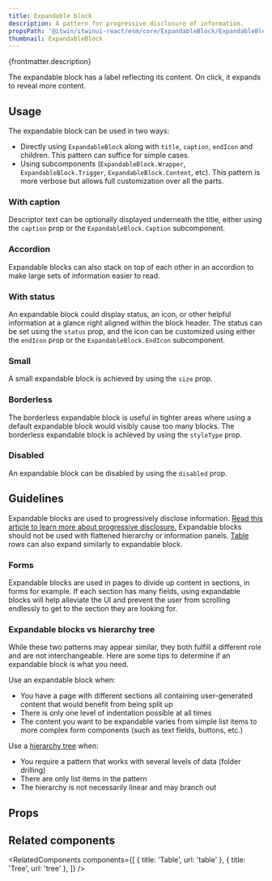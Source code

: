 ```yaml
---
title: Expandable block
description: A pattern for progressive disclosure of information.
propsPath: '@itwin/itwinui-react/esm/core/ExpandableBlock/ExpandableBlock.d.ts'
thumbnail: ExpandableBlock
---
```



<p>{frontmatter.description}</p>

<LiveExample src='ExpandableBlock.main.tsx' truncate={false}>
  <AllExamples.ExpandableBlockMainExample client:load />
</LiveExample>

The expandable block has a label reflecting its content. On click, it expands to reveal more content.

## Usage

The expandable block can be used in two ways:

- Directly using `ExpandableBlock` along with `title`, `caption`, `endIcon` and children. This pattern can suffice for simple cases.
- Using subcomponents (`ExpandableBlock.Wrapper`, `ExpandableBlock.Trigger`, `ExpandableBlock.Content`, etc). This pattern is more verbose but allows full customization over all the parts.

### With caption

Descriptor text can be optionally displayed underneath the title, either using the `caption` prop or the `ExpandableBlock.Caption` subcomponent.

<LiveExample src='ExpandableBlock.withcaption.tsx'>
  <AllExamples.ExpandableBlockWithCaptionExample client:load />
</LiveExample>

### Accordion

Expandable blocks can also stack on top of each other in an accordion to make large sets of information easier to read.

<LiveExample src='ExpandableBlock.accordion.tsx'>
  <AllExamples.ExpandableBlockAccordionExample client:load />
</LiveExample>

### With status

An expandable block could display status, an icon, or other helpful information at a glance right aligned within the block header. The status can be set using the `status` prop, and the icon can be customized using either the `endIcon` prop or the `ExpandableBlock.EndIcon` subcomponent.

<LiveExample src='ExpandableBlock.status.tsx'>
  <AllExamples.ExpandableBlockStatusExample client:load />
</LiveExample>

### Small

A small expandable block is achieved by using the `size` prop.

<LiveExample src='ExpandableBlock.small.tsx'>
  <AllExamples.ExpandableBlockSmallExample client:load />
</LiveExample>

### Borderless

The borderless expandable block is useful in tighter areas where using a default expandable block would visibly cause too many blocks. The borderless expandable block is achieved by using the `styleType` prop.

<LiveExample src='ExpandableBlock.borderless.tsx'>
  <AllExamples.ExpandableBlockBorderlessExample client:load />
</LiveExample>

### Disabled

An expandable block can be disabled by using the `disabled` prop.

<LiveExample src='ExpandableBlock.disabled.tsx'>
  <AllExamples.ExpandableBlockDisabledExample client:load />
</LiveExample>

## Guidelines

Expandable blocks are used to progressively disclose information. [Read this article to learn more about progressive disclosure.](https://www.nngroup.com/articles/progressive-disclosure/) Expandable blocks should not be used with flattened hierarchy or information panels. [Table](table) rows can also expand similarly to expandable block.

### Forms

Expandable blocks are used in pages to divide up content in sections, in forms for example. If each section has many fields, using expandable blocks will help alleviate the UI and prevent the user from scrolling endlessly to get to the section they are looking for.

<LiveExample src='ExpandableBlock.form.tsx'>
  <AllExamples.ExpandableBlockFormExample client:load />
</LiveExample>

### Expandable blocks vs hierarchy tree

While these two patterns may appear similar, they both fulfill a different role and are not interchangeable. Here are some tips to determine if an expandable block is what you need.

Use an expandable block when:

- You have a page with different sections all containing user-generated content that would benefit from being split up
- There is only one level of indentation possible at all times
- The content you want to be expandable varies from simple list items to more complex form components (such as text fields, buttons, etc.)

Use a [hierarchy tree](tree) when:

- You require a pattern that works with several levels of data (folder drilling)
- There are only list items in the pattern
- The hierarchy is not necessarily linear and may branch out

## Props

<PropsTable path={frontmatter.propsPath} />

## Related components

<RelatedComponents
  components={[
    { title: 'Table', url: 'table' },
    { title: 'Tree', url: 'tree' },
  ]}
/>
